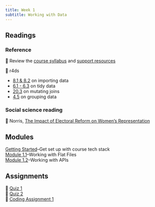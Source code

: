 ```yaml
---
title: Week 1
subtitle: Working with Data
---
```


## Readings

### Reference

📖 Review the [course syllabus](/course-syllabus.html) and [support
resources](/course-support.html)

| 📖 r4ds
-   [8.1 & 8.2](https://r4ds.hadley.nz/data-import.html#introduction) on
    importing data
-   [6.1 - 6.3](https://r4ds.hadley.nz/data-tidy.html) on tidy data
-   [20.3](https://r4ds.hadley.nz/joins.html#sec-mutating-joins) on
    mutating joins
-   [4.5](https://r4ds.hadley.nz/data-transform.html#groups) on grouping
    data

### Social science reading

📖 Norris, [The Impact of Electoral Reform on Women's
Representation](https://link-springer-com.proxygw.wrlc.org/article/10.1057/palgrave.ap.5500151)

## Modules

| [Getting Started](/modules/getting-started.qmd)--Get set up with course tech stack
| [Module 1.1](/modules/module-1.1.qmd)--Working with Flat Files
| [Module 1.2](/modules/module-1.2.qmd)--Working with APIs

## Assignments

| 📘 [Quiz 1](https://blackboard.gwu.edu/ultra/courses/_403469_1/outline/assessment/test/_13875422_1?courseId=_403469_1&gradeitemView=details)
| 📘 [Quiz 2]()
| 🧮 [Coding Assignment 1](/assignments/coding-assignment-1.qmd)
